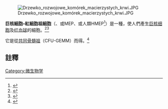 [[Image:Drzewko_rozwojowe_komórek_macierzystych_krwi.JPG|thumb]]

'''巨核細胞–紅細胞祖細胞'''（{{lang|en|megakaryocyte–erythroid progenitor cell}}、或MEP、或人類HMEP<ref name="pmid19114669">{{cite journal |author=Mori Y, Iwasaki H, Kohno K, ''et al.'' |title=Identification of the human eosinophil lineage-committed progenitor: revision of phenotypic definition of the human common myeloid progenitor |journal=J. Exp. Med. |volume=206 |issue=1 |pages=183–93 |date=January 2009 |pmid=19114669 |doi=10.1084/jem.20081756 |url=http://www.jem.org/cgi/pmidlookup?view=long&pmid=19114669 |pmc=2626675 |access-date=2014-12-14 |archive-date=2020-01-26 |archive-url=https://web.archive.org/web/20200126111959/https://rupress.org/jem |dead-url=no }}</ref>）是一種，使人們產生[[巨核细胞|巨核细胞]]及[[红血球|红血球]]的細胞。<ref>{{MeshName|Megakaryocyte-erythroid+progenitor+cells}}</ref><ref name="urlBlood -- On the origins of megakaryocytes">{{cite web |url=http://bloodjournal.hematologylibrary.org/cgi/content/full/109/4/1340 |title=Blood – On the origins of megakaryocytes |format= |work= |accessdate=2009-03-04 |archive-url=https://web.archive.org/web/20080411045446/http://bloodjournal.hematologylibrary.org/cgi/content/full/109/4/1340 |archive-date=2008-04-11 |dead-url=yes }}</ref>

它是從[[CFU-GEMM|共同骨髓祖]]（CFU-GEMM）而得。<ref name="pmid16647566">{{cite journal |author=Edvardsson L, Dykes J, Olofsson T |title=Isolation and characterization of human myeloid progenitor populations – TpoR as discriminator between common myeloid and megakaryocyte/erythroid progenitors |journal=Exp. Hematol. |volume=34 |issue=5 |pages=599–609 |date=May 2006 |pmid=16647566 |doi=10.1016/j.exphem.2006.01.017 |url=http://linkinghub.elsevier.com/retrieve/pii/S0301-472X(06)00068-3 |access-date=2014-12-14 |archive-date=2019-04-04 |archive-url=https://web.archive.org/web/20190404003453/https://linkinghub.elsevier.com/retrieve/pii/S0301-472X(06)00068-3 |dead-url=no }}</ref>

==註釋==
{{Reflist}}

{{Blood physiology}}
{{髓样血细胞与血浆}}
{{medicine-stub}}

{{DEFAULTSORT:Megakaryocyte-erythroid progenitor cell}}
[[Category:微生物学|Category:微生物学]]